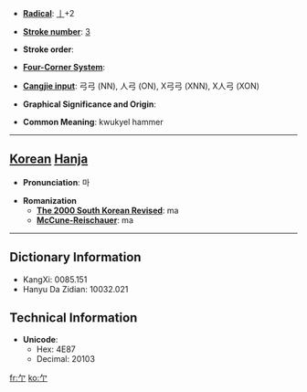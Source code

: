 * '''[[Wiktionary:Chinese radical index| Radical]]''': [[Wiktionary:Chinese radical index 亅|亅]]+2

* '''[[Wiktionary:Chinese total strokes index|Stroke number]]''': [[Wiktionary:Chinese total strokes index 3|3]]

* '''Stroke order''': 

* '''[[Wiktionary:Chinese four corner index|Four-Corner System]]''': 

* '''[[Wiktionary:Chinese Cangjie index|Cangjie input]]''': 弓弓 (NN), 人弓 (ON), X弓弓 (XNN), X人弓 (XON)

* '''Graphical Significance and Origin''': 

* '''Common Meaning''': kwukyel hammer

----

== [[Korean]] [[Hanja]] ==

* '''Pronunciation''': 마

* '''Romanization'''
** '''[[The 2000 South Korean Revised Romanization|The 2000 South Korean Revised]]''': ma
** '''[[McCune-Reischauer]]''': ma

----

== Dictionary Information ==

* KangXi: 0085.151
* Hanyu Da Zidian: 10032.021

== Technical Information ==

* '''Unicode''':
** Hex: 4E87
** Decimal: 20103

[[fr:亇]]
[[ko:亇]]